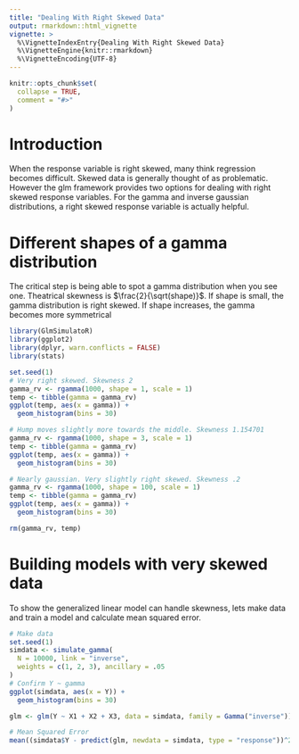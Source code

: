 ---
title: "Dealing With Right Skewed Data"
output: rmarkdown::html_vignette
vignette: >
  %\VignetteIndexEntry{Dealing With Right Skewed Data}
  %\VignetteEngine{knitr::rmarkdown}
  %\VignetteEncoding{UTF-8}
---

```{r, include = FALSE}
knitr::opts_chunk$set(
  collapse = TRUE,
  comment = "#>"
)
```


# Introduction
When the response variable is right skewed, many think regression becomes difficult. Skewed data is generally thought of as problematic. However the glm framework provides two options for dealing with right skewed response variables. For the gamma and inverse gaussian distributions, a right skewed response variable is actually helpful.

# Different shapes of a gamma distribution

The critical step is being able to spot a gamma distribution when you see one. Theatrical skewness is $\frac{2}{\sqrt(shape)}$. If shape is small, the gamma distribution is right skewed. If shape increases, the gamma becomes more symmetrical

```{r setup}
library(GlmSimulatoR)
library(ggplot2)
library(dplyr, warn.conflicts = FALSE)
library(stats)

set.seed(1)
# Very right skewed. Skewness 2
gamma_rv <- rgamma(1000, shape = 1, scale = 1)
temp <- tibble(gamma = gamma_rv)
ggplot(temp, aes(x = gamma)) +
  geom_histogram(bins = 30)

# Hump moves slightly more towards the middle. Skewness 1.154701
gamma_rv <- rgamma(1000, shape = 3, scale = 1)
temp <- tibble(gamma = gamma_rv)
ggplot(temp, aes(x = gamma)) +
  geom_histogram(bins = 30)

# Nearly gaussian. Very slightly right skewed. Skewness .2
gamma_rv <- rgamma(1000, shape = 100, scale = 1)
temp <- tibble(gamma = gamma_rv)
ggplot(temp, aes(x = gamma)) +
  geom_histogram(bins = 30)
```

```{r, echo=FALSE}
rm(gamma_rv, temp)
```


# Building models with very skewed data
To show the generalized linear model can handle skewness, lets make data and train a model and calculate mean squared error.

```{r}
# Make data
set.seed(1)
simdata <- simulate_gamma(
  N = 10000, link = "inverse",
  weights = c(1, 2, 3), ancillary = .05
)
# Confirm Y ~ gamma
ggplot(simdata, aes(x = Y)) +
  geom_histogram(bins = 30)

glm <- glm(Y ~ X1 + X2 + X3, data = simdata, family = Gamma("inverse"))

# Mean Squared Error
mean((simdata$Y - predict(glm, newdata = simdata, type = "response"))^2)
```
